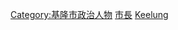 {{Catnav|頁面分類|人物|職業|市長}}
{{Catnav|頁面分類|人物|各職業人物|政治人物|市長}}

{{Catmore}}

[[Category:基隆市政治人物|Category:基隆市政治人物]]
[[Category:基隆市政府|市長]]
[[Category:台灣省轄市市長|Keelung]]